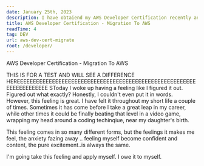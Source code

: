```yaml
---
date: January 25th, 2023
description: I have obtaiend my AWS Developer Certification recently and wanted to share my experience as well as touch on how I migrated this blog app to AWS
title: AWS Developer Certification - Migration To AWS
readTime: 4
tag: DEV
url: aws-dev-cert-migrate
root: /developer/
---
```


<Heading fontSize='75px'>AWS Developer Certification - Migration To AWS </Heading><br />


<Text fontSize='xl'>THIS IS FOR A TEST AND WILL SEE A DIFFERENCE HEREEEEEEEEEEEEEEEEEEEEEEEEEEEEEEEEEEEEEEEEEEEEEEEEEEEEEEEEEEEEEEEEEEEEE SToday I woke up having a feeling like I figured it out. Figured out what exactly? Honestly, I couldn't even put it in words. However, this feeling is great. I have felt it throughout my short life a couple of times. Sometimes it has come before I take a great leap in my career, while other times it could be
finally beating that level in a video game, wrapping my head around a coding techinqiue, near my daughter's birth.</Text><br />

<Text fontSize='xl'>This feeling comes in so many different forms, but the feelings it makes me feel, the anxiety fazing away .. feeling myself become confident and content, the pure excitement..is always the same.</Text><br />

<Text fontSize='xl'>I'm going take this feeling and apply myself. I owe it to myself.</Text><br/>